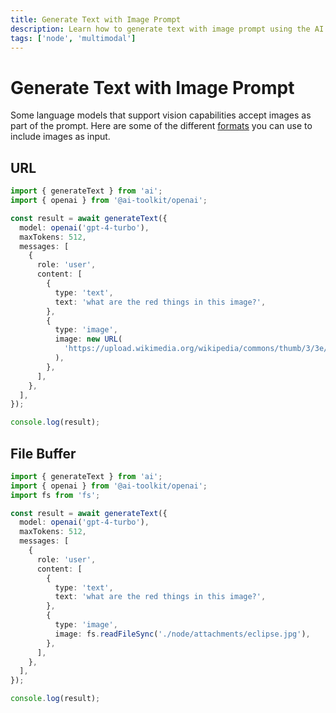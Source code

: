 ```yaml
---
title: Generate Text with Image Prompt
description: Learn how to generate text with image prompt using the AI TOOLKIT and Node
tags: ['node', 'multimodal']
---
```


# Generate Text with Image Prompt

Some language models that support vision capabilities accept images as part of the prompt. Here are some of the different [formats](/docs/reference/ai-toolkit-core/generate-text#content-image) you can use to include images as input.

## URL

```ts file='index.ts'
import { generateText } from 'ai';
import { openai } from '@ai-toolkit/openai';

const result = await generateText({
  model: openai('gpt-4-turbo'),
  maxTokens: 512,
  messages: [
    {
      role: 'user',
      content: [
        {
          type: 'text',
          text: 'what are the red things in this image?',
        },
        {
          type: 'image',
          image: new URL(
            'https://upload.wikimedia.org/wikipedia/commons/thumb/3/3e/2024_Solar_Eclipse_Prominences.jpg/720px-2024_Solar_Eclipse_Prominences.jpg',
          ),
        },
      ],
    },
  ],
});

console.log(result);
```

## File Buffer

```ts file='index.ts'
import { generateText } from 'ai';
import { openai } from '@ai-toolkit/openai';
import fs from 'fs';

const result = await generateText({
  model: openai('gpt-4-turbo'),
  maxTokens: 512,
  messages: [
    {
      role: 'user',
      content: [
        {
          type: 'text',
          text: 'what are the red things in this image?',
        },
        {
          type: 'image',
          image: fs.readFileSync('./node/attachments/eclipse.jpg'),
        },
      ],
    },
  ],
});

console.log(result);
```
